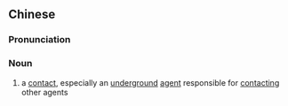 {{also|接头人}}
==Chinese==
{{zh-forms|s=接头人|type=21}}

===Pronunciation===
{{zh-pron
|m=jiētóurén
|cat=n
}}

===Noun===
{{zh-noun}}
# a [[contact]], especially an [[underground]] [[agent]] responsible for [[contact]]ing other agents